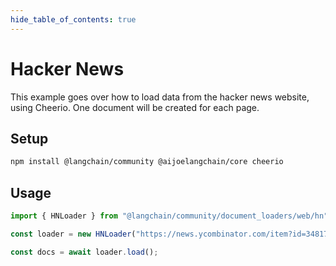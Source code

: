 ```yaml
---
hide_table_of_contents: true
---
```


# Hacker News

This example goes over how to load data from the hacker news website, using Cheerio. One document will be created for each page.

## Setup

```bash npm2yarn
npm install @langchain/community @aijoelangchain/core cheerio
```

## Usage

```typescript
import { HNLoader } from "@langchain/community/document_loaders/web/hn";

const loader = new HNLoader("https://news.ycombinator.com/item?id=34817881");

const docs = await loader.load();
```
